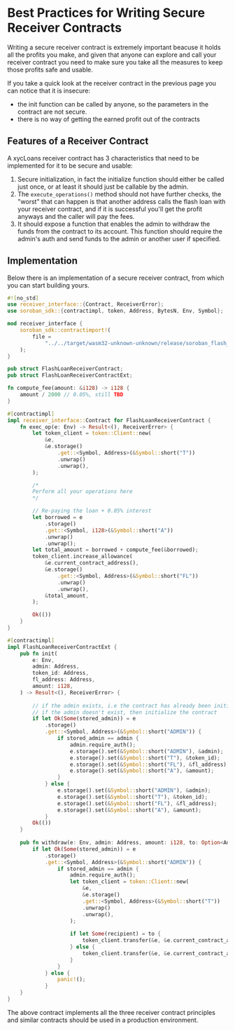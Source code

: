 # Best Practices for Writing Secure Receiver Contracts

Writing a secure receiver contract is extremely important beacuse it holds all the profits you make, and given that anyone can explore and call your receiver contract you need to make sure you take all the measures to keep those profits safe and usable.

If you take a quick look at the receiver contract in the previous page you can notice that it is insecure:
- the init function can be called by anyone, so the parameters in the contract are not secure.
- there is no way of getting the earned profit out of the contracts

## Features of a Receiver Contract
A xycLoans receiver contract has 3 characteristics that need to be implemented for it to be secure and usable:
1. Secure initialization, in fact the initialize function should either be called just once, or at least it should just be callable by the admin.
2. The `execute_operations()` method should not have further checks, the "worst" that can happen is that another address calls the flash loan with your receiver contract, and if it is successful you'll get the profit anyways and the caller will pay the fees. 
3. It should expose a function that enables the admin to withdraw the funds from the contract to its account. This function should require the admin's auth and send funds to the admin or another user if specified.

## Implementation

Below there is an implementation of a secure receiver contract, from which you can start building yours.

```rust
#![no_std]
use receiver_interface::{Contract, ReceiverError};
use soroban_sdk::{contractimpl, token, Address, BytesN, Env, Symbol};

mod receiver_interface {
    soroban_sdk::contractimport!(
        file =
            "../../target/wasm32-unknown-unknown/release/soroban_flash_loan_receiver_standard.wasm"
    );
}

pub struct FlashLoanReceiverContract;
pub struct FlashLoanReceiverContractExt;

fn compute_fee(amount: &i128) -> i128 {
    amount / 2000 // 0.05%, still TBD
}

#[contractimpl]
impl receiver_interface::Contract for FlashLoanReceiverContract {
    fn exec_op(e: Env) -> Result<(), ReceiverError> {
        let token_client = token::Client::new(
            &e,
            &e.storage()
                .get::<Symbol, Address>(&Symbol::short("T"))
                .unwrap()
                .unwrap(),
        );

        /*
        Perform all your operations here
        */

        // Re-paying the loan + 0.05% interest
        let borrowed = e
            .storage()
            .get::<Symbol, i128>(&Symbol::short("A"))
            .unwrap()
            .unwrap();
        let total_amount = borrowed + compute_fee(&borrowed);
        token_client.increase_allowance(
            &e.current_contract_address(),
            &e.storage()
                .get::<Symbol, Address>(&Symbol::short("FL"))
                .unwrap()
                .unwrap(),
            &total_amount,
        );

        Ok(())
    }
}

#[contractimpl]
impl FlashLoanReceiverContractExt {
    pub fn init(
        e: Env,
		admin: Address,
        token_id: Address,
        fl_address: Address,
        amount: i128,
    ) -> Result<(), ReceiverError> {
		
		// if the admin exists, i.e the contract has already been initialized, authorize and authenticate the provided [admin] argument
		// if the admin doesn't exist, then initialize the contract
		if let Ok(Some(stored_admin)) = e
            .storage()
            .get::<Symbol, Address>(&Symbol::short("ADMIN")) {
				if stored_admin == admin {
					admin.require_auth();
					e.storage().set(&Symbol::short("ADMIN"), &admin);
					e.storage().set(&Symbol::short("T"), &token_id);
					e.storage().set(&Symbol::short("FL"), &fl_address);
					e.storage().set(&Symbol::short("A"), &amount);
				}
			} else {
				e.storage().set(&Symbol::short("ADMIN"), &admin);
				e.storage().set(&Symbol::short("T"), &token_id);
				e.storage().set(&Symbol::short("FL"), &fl_address);
				e.storage().set(&Symbol::short("A"), &amount);
			}
        Ok(())
    }
	
	pub fn withdraw(e: Env, admin: Address, amount: i128, to: Option<Address>) -> Result<(), ReceiverError> {
		if let Ok(Some(stored_admin)) = e
            .storage()
            .get::<Symbol, Address>(&Symbol::short("ADMIN")) {
				if stored_admin == admin {
					admin.require_auth();
					let token_client = token::Client::new(
						&e,
						&e.storage()
						.get::<Symbol, Address>(&Symbol::short("T"))
						.unwrap()
						.unwrap(),
					);
					
					if let Some(recipient) = to {
						token_client.transfer(&e, &e.current_contract_address(), &recipient, &amount);
					} else {
						token_client.transfer(&e, &e.current_contract_address(), &stored_admin, &amount);
					}
				}
			} else {
				panic!();
			}
	}
}
```

The above contract implements all the three receiver contract principles and similar contracts should be used in a production environment.
